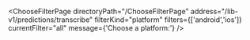 


<ChooseFilterPage
    directoryPath="/ChooseFilterPage"
    address="/lib-v1/predictions/transcribe"
    filterKind="platform"
    filters={['android','ios']}
    currentFilter="all"
    message={'Choose a platform:'}
/>

